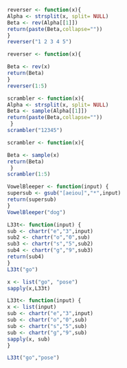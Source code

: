 ```r
reverser <- function(x){
Alpha <- strsplit(x, split= NULL)
Beta <- rev(Alpha[[1]])
return(paste(Beta,collapse=""))
}
reverser("1 2 3 4 5")
```

```r
reverser <- function(x){

Beta <- rev(x)
return(Beta)
}
reverser(1:5)
```

```r
scrambler <- function(x){
Alpha <- strsplit(x, split= NULL)
Beta <- sample(Alpha[[1]])
return(paste(Beta,collapse=""))
 }
scrambler("12345")
```

```r
scrambler <- function(x){

Beta <- sample(x)
return(Beta)
 }
scrambler(1:5)
```

```r
VowelBleeper <- function(input) {
supersub <- gsub("[aeiou]","*",input)
return(supersub)
}
VowelBleeper("dog")
```

```r
L33t<- function(input) {
sub <- chartr("e","3",input)
sub2 <- chartr("o","0",sub)
sub3 <- chartr("s","5",sub2)
sub4 <- chartr("g","9",sub3)
return(sub4)
}
L33t("go")

x <- list("go", "pose")
sapply(x,L33t)
```

```r
L33t<- function(input) {
x <- list(input)
sub <- chartr("e","3",input)
sub <- chartr("o","0",sub)
sub <- chartr("s","5",sub)
sub <- chartr("g","9",sub)
sapply(x, sub)
}

L33t("go","pose")

```


